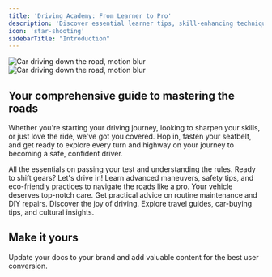 ```yaml
---
title: 'Driving Academy: From Learner to Pro'
description: 'Discover essential learner tips, skill-enhancing techniques, and car maintenance advice designed to turn novice drivers into road-savvy experts.'
icon: 'star-shooting'
sidebarTitle: "Introduction"
---
```


<img
  className="block dark:hidden"
  src="https://driving-tests.org/wp-content/uploads/2023/12/t-motion-blur.jpg"
  alt="Car driving down the road, motion blur"
/>
<img
  className="hidden dark:block"
  src="https://driving-tests.org/wp-content/uploads/2023/12/t-motion-blur.jpg"
  alt="Car driving down the road, motion blur"
/>

## Your comprehensive guide to mastering the roads

Whether you're starting your driving journey, looking to sharpen your skills, or just love the ride, we've got you covered. Hop in, fasten your seatbelt, and get ready to explore every turn and highway on your journey to becoming a safe, confident driver.

<CardGroup cols={2}>
  <Card title="Start Driving" icon="steering-wheel" href="start-driving/driving-basics">
    All the essentials on passing your test and understanding the rules. Ready to shift gears? Let's drive in!
  </Card>

  <Card title="Drive Better" icon="diamond-turn-right" href="start-driving/introduction">
    Learn advanced maneuvers, safety tips, and eco-friendly practices to navigate the roads like a pro.
  </Card>

  <Card title="Car Care" icon="wrench" href="car-care/introduction">
    Your vehicle deserves top-notch care. Get practical advice on routine maintenance and DIY repairs.
  </Card>

  <Card title="On The Road" icon="road" href="on-the-road/car-buying-tips">
    Discover the joy of driving. Explore travel guides, car-buying tips, and cultural insights.
  </Card>
</CardGroup>

## Make it yours

Update your docs to your brand and add valuable content for the best user conversion.
